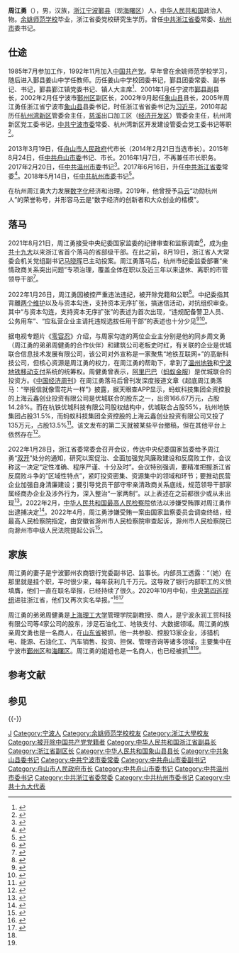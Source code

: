 {{Infobox officeholder
| 图像 = Zhou Jiangyong.jpg
| 图像说明 = 
| 职务 = {{CPC}}[[中国共产党浙江省委员会|浙江省委员会]]常委
| 书记 = [[车俊|车俊]]{{to}}[[袁家军|袁家军]]
| 就任日期 = 2017年6月16日
| 卸任日期 = 2021年8月21日
| 职务1 = {{CPC}}杭州市委员会书记
| 副职1 = [[徐立毅|徐立毅]]{{to}}[[刘忻_(1965年)|刘忻]]
| 就任日期1 = 2018年5月14日
| 卸任日期1 = 2021年8月21日
| 前任1 = [[赵一德|赵一德]]
| 继任1 = [[刘捷_(1970年)|刘捷]]
| 职务2 = {{CPC}}温州市委员会书记
| 副职2 = [[张耕_(1965年)|张耕]]{{to}}[[姚高员|姚高员]]
| 就任日期2 = 2017年2月21日
| 卸任日期2 = 2018年5月29日
| 前任2 = [[徐立毅|徐立毅]]
| 继任2 = [[陈伟俊|陈伟俊]]
| 职务3 = {{CPC}}舟山市委员会书记
| 副职3 = [[温暖_(官员)|温暖]]
| 就任日期3 = 2015年8月24日
| 卸任日期3 = 2017年2月20日
| 前任3 = [[孙景淼|孙景淼]]
| 继任3 = [[俞东来|俞东来]]
| 职务4 = {{中华人民共和国国徽}}舟山市人民政府市长
| 书记4 = [[孙景淼|孙景淼]]
| 就任日期4 = 2014年2月21日
| 卸任日期4 = 2016年1月7日<br>（2013年3月19日－2014年2月21日为代理）
| 前任4 = [[周国辉|周国辉]]
| 继任4 = [[温暖_(官员)|温暖]]
| 姓名 = 周江勇
| 原名 = 
| 出生日期 = {{birth year and age|1967|9}}
| 出生地点 = {{CHN}}[[浙江省|浙江省]][[宁波专区|宁波专区]][[鄞县|鄞县]][[鄞江镇|鄞江镇]]象岩村<br>（今[[宁波市|宁波市]][[海曙区|海曙区]][[章水镇|章水镇]]章溪村）
| 逝世日期 = <!-- {{death date and age|}}（死亡在前，出生在后）{{death year and age|}} -->
| 逝世地点 = 
| 政党 = <s>{{CPC}}</s>（1992年11月加入－2022年1月26日开除）
| 父母 = 
| 配偶 = 
| 子女 = 
| 亲属 = 胞弟：周健勇<br>族弟：周文勇<br>（另有一亲姊）
| 信仰 = 
| 母校 = [[锦堂师范|余姚师范学校]]<br>中国共产党杭州市委员会党校
| 网站 = 
| 签名 = 
| 脚注 = 
}}

'''周江勇'''（{{bd|1967年|9月|catIdx=Z周}}），男，汉族，[[浙江省|浙江]][[宁波专区|宁波]][[鄞县|鄞县]]（现[[海曙区|海曙区]]）人，[[中华人民共和国|中华人民共和国]]政治人物。[[锦堂师范|余姚师范学校]]毕业，浙江省委党校研究生学历。曾任[[中国共产党浙江省委员会|中共浙江省委]]常委、[[杭州市|杭州市]]委书记。

== 仕途 ==
1985年7月参加工作，1992年11月加入[[中国共产党|中国共产党]]。早年曾在余姚师范学校学习，随后进入鄞县姜山中学任教师。历任姜山中学校团委书记，鄞县团委常委、副书记、书记，鄞县鄞江镇党委书记、镇人大主席<ref>{{Cite web|title=起底十九大后浙江“首虎”周江勇：中学教师出身，曾是最年轻省委常委|url=https://news.sina.com.cn/c/2021-08-23/doc-ikqciyzm3149338.shtml|access-date=2022-01-26|date=2021-08-23|publisher=新浪|archive-date=2021-11-07|archive-url=https://web.archive.org/web/20211107060301/https://news.sina.com.cn/c/2021-08-23/doc-ikqciyzm3149338.shtml|dead-url=no}}</ref>、2001年1月任宁波市[[鄞县|鄞县]]副县长，2002年2月任宁波市[[鄞州区|鄞州区]]副区长，2002年9月起任[[象山县|象山县]]县长，2005年周江勇任浙江省宁波市[[象山县|象山县]]县委书记，时任浙江省省委书记为[[习近平|习近平]]，2010年起历任[[杭州湾新区|杭州湾新区]]管委会主任，[[慈溪市|慈溪]]出口加工区（[[经济开发区|经济开发区]]）管委会主任，杭州湾新区党工委书记，[[中国共产党宁波市委员会|中共宁波市委]]常委、杭州湾新区开发建设管委会党工委书记等职<ref>{{cite web|title=周江勇当选舟山市长(简历)|url=http://district.ce.cn/newarea/sddy/201402/21/t20140221_2350245.shtml|date=2014年2月21日|publisher=中国经济网|access-date=2015年7月18日|archive-date=2020年12月12日|archive-url=https://web.archive.org/web/20201212101256/http://district.ce.cn/newarea/sddy/201402/21/t20140221_2350245.shtml|dead-url=no}}</ref>。

2013年3月19日，任[[舟山市人民政府|舟山市人民政府]]代市长（2014年2月21日当选市长）。2015年8月24日，任[[中国共产党舟山市委员会|中共舟山市委]]书记、市长。2016年1月7日，不再兼任市长职务。2017年2月20日，任[[中国共产党温州市委员会|中共温州市委]]书记<ref>{{cite web|title=浙江舟山市委原书记周江勇调任温州市委书记|url=http://www.thepaper.cn/newsDetail_forward_1622971|date=2017-02-21|publisher=澎湃新闻|access-date=2017-02-22|archive-date=2021-08-22|archive-url=https://web.archive.org/web/20210822053057/https://www.thepaper.cn/newsDetail_forward_1622971|dead-url=no}}</ref>。2017年6月16日，升任[[中国共产党浙江省委员会|中共浙江省委]]常委<ref>{{cite web|title=周江勇、冯志礼新任浙江省委常委 王新海不再担任(简历)|url=http://district.ce.cn/newarea/sddy/201706/16/t20170616_23665906.shtml|date=2017年6月16日|publisher=中国经济网|access-date=2017年6月16日|archive-date=2020年12月12日|archive-url=https://web.archive.org/web/20201212101320/http://district.ce.cn/newarea/sddy/201706/16/t20170616_23665906.shtml|dead-url=no}}</ref>。2018年5月14日，任[[中国共产党杭州市委员会|中共杭州市委]]书记<ref>{{cite web|title=周江勇任杭州市委书记 为目前最年轻的浙江省委常委|url=https://news.qq.com/a/20180514/026103.htm|access-date=2018-05-14|date=2018-05-14|publisher=杭州日报|archiveurl=https://web.archive.org/web/20190502023415/https://news.qq.com/a/20180514/026103.htm|archivedate=2019-05-02|dead-url=no}}</ref>。

在杭州周江勇大力发展[[数字化|数字化]]经济和治理。2019年，他曾授予[[马云|马云]]“功勋杭州人”的荣誉称号，并形容马云是“数字经济的创新者和大众创业的楷模”。

== 落马 ==
2021年8月21日，周江勇接受中央纪委国家监委的纪律审查和监察调查<ref>{{cite news|url=https://www.ccdi.gov.cn/scdc/zggb/zjsc/202108/t20210821_248708.html|title=浙江省委常委、杭州市委书记周江勇接受中央纪委国家监委纪律审查和监察调查|work=中央纪委国家监委网站|date=2021-08-21|accessdate=2021-08-22|archivedate=2021-08-22|archiveurl=https://web.archive.org/web/20210822042714/https://www.ccdi.gov.cn/scdc/zggb/zjsc/202108/t20210821_248708.html|dead-url=no}}</ref>，成为[[中国共产党第十九次全国代表大会|中共十九大]]以来浙江省首个落马的省部级干部。在此之前，8月19日，浙江省人大常委会机关党组副书记[[马晓晖|马晓晖]]已主动投案。周江勇落马后，杭州市纪委监委部署“亲情政商关系突出问题”专项治理，覆盖全体在职以及近三年以来退休、离职的市管领导干部<ref>{{Cite news|title=杭州开展影响亲清政商关系问题专项治理 此前蚂蚁集团急声明“相关人员”入股为谣言|url=https://cn.reuters.com/article/hangzhou-alibaba-stocks-0823-idCNKBS2FO02U|newspaper=Reuters|date=2021-08-23|accessdate=2022-01-26|language=zh|archive-date=2021-08-26|archive-url=https://web.archive.org/web/20210826114402/https://cn.reuters.com/article/hangzhou-alibaba-stocks-0823-idCNKBS2FO02U|dead-url=no}}</ref>。

2022年1月26日，周江勇因被控严重违法违纪，被开除党籍和公职<ref>{{Cite web|title=浙江省委原常委、杭州市委原书记周江勇严重违纪违法被开除党籍和公职|url=https://www.ccdi.gov.cn/scdcn/zggb/djcf/202201/t20220126_167205.html|access-date=2022-01-26|publisher=中央纪委国家监委网站|archive-date=2022-01-26|archive-url=https://web.archive.org/web/20220126132541/https://www.ccdi.gov.cn/scdcn/zggb/djcf/202201/t20220126_167205.html|dead-url=no}}</ref>。中纪委指其背離[[两个维护|两个维护]]以及与资本勾连，支持资本无序扩张，搞迷信活动，对抗组织审查。其中“与资本勾连，支持资本无序扩张”的表述为首次出现，“违规配备警卫人员、公务用车”、“应私营企业主请托违规选拔任用干部”的表述也十分少见<ref>{{Cite web|title=周江勇被双开 被指与资本勾连 搞家族式腐败|url=https://www.zaobao.com.sg/realtime/china/story20220126-1236818|access-date=2022-01-26|publisher=早报|archive-date=2022-01-28|archive-url=https://web.archive.org/web/20220128035535/https://www.zaobao.com.sg/realtime/china/story20220126-1236818|dead-url=no}}</ref><ref>{{cite web|url=https://news.bjd.com.cn//2022/02/11/10041102.shtml|title=周江勇，被逮捕！|publisher=京报网|date=2022-02-11|accessdate=2022-02-11|archive-date=2022-02-11|archive-url=https://web.archive.org/web/20220211055045/https://news.bjd.com.cn//2022/02/11/10041102.shtml|dead-url=no}}</ref>。

据电视专题片《[[零容忍|零容忍]]》介绍，与周家勾连的两位企业主分别是他的同乡周文勇（周江勇的弟弟周健勇的合作伙伴）和建筑公司老板史时红，有关联的企业是优城联合信息技术发展有限公司，该公司对外宣称是一家聚焦“地铁互联网+”的高新科技公司，但核心资源是周江勇的权力，在周江勇的帮助下，拿到了[[温州轨道交通|温州地铁]]和[[宁波轨道交通|宁波地铁]][[行動支付|移动支付]]系统的统筹权。周健勇曾表示，[[阿里巴巴集团|阿里巴巴]]（[[蚂蚁集团|蚂蚁金服]]）是优城联合的投资方。《[[中国经济周刊|中国经济周刊]]》在周江勇落马后曾刊发深度报道文章《起底周江勇落马：“举报信就像雪花片一样”》披露，据天眼查APP显示，蚂蚁科技集团全资控股的上海云鑫创业投资有限公司是优城联合的股东之一，出资166.67万元，占股14.28%。而在杭铁优城科技有限公司股权结构中，优城联合占股55%，杭州地铁集团占股31.5%，而蚂蚁科技集团全资控股的上海云鑫创业投资有限公司又投了135万元，占股13.5%<ref>{{Cite web|title=媒体：周江勇到底支持了哪家资本无序扩张？|url=https://www.guancha.cn/economy/2022_01_26_623751.shtml|access-date=2022-01-27|date=2022-01-26|publisher=观察者网|archive-date=2022-01-27|archive-url=https://web.archive.org/web/20220127020853/https://www.guancha.cn/economy/2022_01_26_623751.shtml|dead-url=no}}</ref>。该文发布的第二天就被某些平台撤稿，但在其他平台上依然存在<ref>{{Cite web|title=起底周江勇落马：“举报信就像雪花片一样”|url=https://www.163.com/dy/article/GI9C6J8D0530I1ON.html|access-date=2022-01-27|date=2021-08-25|publisher=网易|archive-date=2022-01-27|archive-url=https://web.archive.org/web/20220127043253/https://www.163.com/dy/article/GI9C6J8D0530I1ON.html|dead-url=no}}</ref>。

2022年1月28日，浙江省委常委会召开会议，传达中央纪委国家监委给予周江勇“[[双开|双开]]”处分的通知，研究以案促治、全面加强党风廉政建设和反腐败工作，会议称这一决定“定性准确、程序严谨、十分及时”。会议特别强调，要精准把握浙江省反腐败斗争的“区域性特点”，紧盯投资密集、资源集中的领域和环节；要推动民营企业加强自身清廉建设；要引导党员干部守牢亲清政商关系底线，规范领导干部家属经商办企业及涉外行为，深入整治“一家两制”。以上表述在之前都很少或从未出现<ref>{{Cite web|title=周江勇被双开后，浙江部署反腐工作，特别提到了这几个细节|url=https://news.sina.com.cn/c/2022-01-29/doc-ikyakumy3384498.shtml|access-date=2022-01-29|date=2022-01-29|publisher=新浪|archive-date=2022-01-29|archive-url=https://web.archive.org/web/20220129163331/https://news.sina.com.cn/c/2022-01-29/doc-ikyakumy3384498.shtml|dead-url=no}}</ref>。2022年2月，[[中华人民共和国最高人民检察院|中华人民共和国最高人民检察院]]依法以涉嫌受贿罪对周江勇作出逮捕决定<ref>{{cite news|url=https://content-static.cctvnews.cctv.com/snow-book/index.html?toc_style_id=feeds_default&share_to=wechat&item_id=9448673710048359217&track_id=09C34475-FEF1-4A99-A703-EEA975300FF3_666241265920|title=最高人民检察院依法对周江勇决定逮捕|publisher=[[中国中央电视台|央视新闻客户端]]|date=2022-02-11|accessdate=2022-02-11|archive-date=2022-02-11|archive-url=https://web.archive.org/web/20220211054631/https://content-static.cctvnews.cctv.com/snow-book/index.html?toc_style_id=feeds_default&share_to=wechat&item_id=9448673710048359217&track_id=09C34475-FEF1-4A99-A703-EEA975300FF3_666241265920|dead-url=no}}</ref>。2022年4月，周江勇涉嫌受贿一案由国家监察委员会调查终结，经最高人民检察院指定，由安徽省滁州市人民检察院审查起诉，滁州市人民检察院已向滁州市中级人民法院提起公诉<ref>{{Cite web|title=安徽检察机关依法对周江勇涉嫌受贿案提起公诉|url=https://www.spp.gov.cn/spp/qwfb/202204/t20220411_553696.shtml|access-date=2022-04-11|publisher=中华人民共和国最高人民检察院|archive-date=2022-04-11|archive-url=https://web.archive.org/web/20220411081758/https://www.spp.gov.cn/spp/qwfb/202204/t20220411_553696.shtml|dead-url=no}}</ref>。

== 家族 ==
周江勇的妻子是宁波鄞州农商银行党委副书记、监事长。内部员工透露：“（她）在那里就是挂个职，平时很少来，每年获利几千万元。这导致了银行内部职工的义愤填膺，他们一直在联名举报，已经持续了很久。2020年10月中旬，[[中央巡视组|中央第四巡视组]]进驻浙江省，他们又再次实名举报。”<ref name="tigerzhou">{{cite news|author1=郭芳|title=起底周江勇落马：妻子任职某农商行 举报信就像雪花片一样|url=https://finance.sina.com.cn/money/bank/bank_hydt/2021-08-26/doc-ikqcfncc5066895.shtml|accessdate=2021-08-26|work=新浪|publisher=中国新闻周刊|date=2021-08-26|archivedate=2021-08-26|archiveurl=https://web.archive.org/web/20210826114528/https://finance.sina.com.cn/money/bank/bank_hydt/2021-08-26/doc-ikqcfncc5066895.shtml|dead-url=no}}</ref><ref name="lionzhou">{{cite news|title=中国官媒起底周江勇案 揭其亲属商业版图|url=https://www.zaobao.com/realtime/china/story20210826-1186513|accessdate=2021-08-26|work=联合早报|date=2021-08-26|location=新加坡|archivedate=2021-08-26|archiveurl=https://web.archive.org/web/20210826114754/https://www.zaobao.com.sg/realtime/china/story20210826-1186513|dead-url=no}}</ref>

周江勇的弟弟周健勇是[[上海理工大学|上海理工大学]]管理学院副教授、商人，是宁波永润工贸科技有限公司等4家公司的股东，涉足石油化工、地铁支付、大数据领域。周江勇的族亲周文勇也是一名商人，在[[山东省|山东省]]被抓，他一共参股、控股13家企业，涉猎机电、能源、石油化工、汽车销售、投资、担保、管理咨询等诸多领域，主要集中在宁波市[[鄞州区|鄞州区]]和[[海曙区|海曙区]]。周江勇的姐姐也是一名商人，也已经被抓<ref name="tigerzhou" /><ref name="lionzhou" />。

== 参考文献 ==
{{reflist}}

== 参见 ==
{{-}}
{{start box}}
{{s-ppo|cpc}}
{{s-before|[[赵一德|赵一德]]}}
{{s-title|[[中国共产党杭州市委员会|中国共产党杭州市委员会]]书记|2018年5月－2021年8月}}
{{s-after|[[刘捷_(1970年)|劉捷]]}}
{{s-before|[[徐立毅|徐立毅]]}}
{{s-title|[[中国共产党温州市委员会|中国共产党温州市委员会]]书记|2017年2月－2018年5月}}
{{s-after|[[陈伟俊|陈伟俊]]}}
{{s-before|[[孙景淼|孙景淼]]}}
{{s-title|[[中国共产党舟山市委员会|中国共产党舟山市委员会]]书记|2015年8月－2017年2月}}
{{s-after|[[俞东来|俞东来]]}}
{{s-gov|prc}}
{{s-before|[[周国辉|周国辉]]}}
{{s-title|[[舟山市人民政府|舟山市人民政府]]市长|2013年3月－2016年1月}}
{{s-after|[[温暖_(官员)|温暖]]}}
{{end box}}
{{中共十九大以来的反腐败工作}}

{{Authority control}}
{{DEFAULTSORT:Zhou周}}
[[Category:周姓|J]]
[[Category:宁波人|Category:宁波人]]
[[Category:余姚师范学校校友|Category:余姚师范学校校友]]
[[Category:浙江大學校友|Category:浙江大學校友]]
[[Category:被开除中国共产党党籍者|Category:被开除中国共产党党籍者]]
[[Category:中华人民共和国浙江省副县长|Category:中华人民共和国浙江省副县长]]
[[Category:浙江省副区长|Category:浙江省副区长]]
[[Category:中华人民共和国象山县县长|Category:中华人民共和国象山县县长]]
[[Category:中共象山县委书记|Category:中共象山县委书记]]
[[Category:中共宁波市委常委|Category:中共宁波市委常委]]
[[Category:中共舟山市委副书记|Category:中共舟山市委副书记]]
[[Category:舟山市人民政府市长|Category:舟山市人民政府市长]]
[[Category:中共舟山市委书记|Category:中共舟山市委书记]]
[[Category:中共温州市委书记|Category:中共温州市委书记]]
[[Category:中共浙江省委常委|Category:中共浙江省委常委]]
[[Category:中共杭州市委书记|Category:中共杭州市委书记]]
[[Category:中共十九大代表|Category:中共十九大代表]]